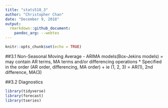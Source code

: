 ```yaml
---
title: "stats510_3"
author: "Christopher Chan"
date: "December 9, 2018"
output: 
  rmarkdown::github_document:
    pandoc_arg: --webtex
---
```


```r
knitr::opts_chunk$set(echo = TRUE)
```

##3.1 Non-Seasonal Moving Average
- ARIMA models(Box-Jekins models) = may contain AR terms, MA terms and/or differencing operations
    * Specified in the order (AR order, differencing, MA order)
        + ie (1, 2, 3) = AR(1), 2nd difference, MA(3)
        


##3.2 Diagnostics


```r
library(tidyverse)
library(forecast)
library(tseries)
```

